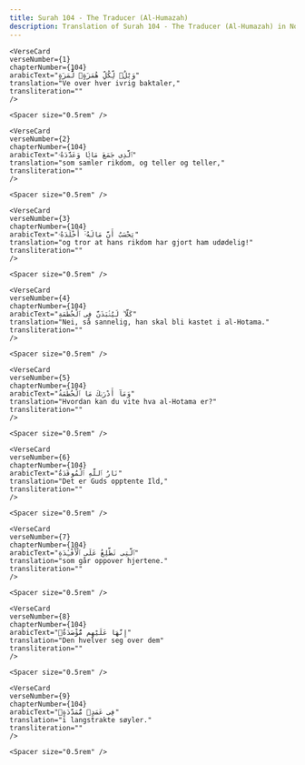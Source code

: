 ```yaml
---
title: Surah 104 - The Traducer (Al-Humazah)  
description: Translation of Surah 104 - The Traducer (Al-Humazah) in Norwegian
---
```







    <VerseCard 
    verseNumber={1}
    chapterNumber={104}
    arabicText="وَيْلٌۭ لِّكُلِّ هُمَزَةٍۢ لُّمَزَةٍ"
    translation="Ve over hver ivrig baktaler,"
    transliteration=""
    />

    <Spacer size="0.5rem" />
                
    <VerseCard 
    verseNumber={2}
    chapterNumber={104}
    arabicText="ٱلَّذِى جَمَعَ مَالًۭا وَعَدَّدَهُۥ"
    translation="som samler rikdom, og teller og teller,"
    transliteration=""
    />

    <Spacer size="0.5rem" />
                
    <VerseCard 
    verseNumber={3}
    chapterNumber={104}
    arabicText="يَحْسَبُ أَنَّ مَالَهُۥٓ أَخْلَدَهُۥ"
    translation="og tror at hans rikdom har gjort ham udødelig!"
    transliteration=""
    />

    <Spacer size="0.5rem" />
                
    <VerseCard 
    verseNumber={4}
    chapterNumber={104}
    arabicText="كَلَّا ۖ لَيُنۢبَذَنَّ فِى ٱلْحُطَمَةِ"
    translation="Nei, så sannelig, han skal bli kastet i al-Hotama."
    transliteration=""
    />

    <Spacer size="0.5rem" />
                
    <VerseCard 
    verseNumber={5}
    chapterNumber={104}
    arabicText="وَمَآ أَدْرَىٰكَ مَا ٱلْحُطَمَةُ"
    translation="Hvordan kan du vite hva al-Hotama er?"
    transliteration=""
    />

    <Spacer size="0.5rem" />
                
    <VerseCard 
    verseNumber={6}
    chapterNumber={104}
    arabicText="نَارُ ٱللَّهِ ٱلْمُوقَدَةُ"
    translation="Det er Guds opptente Ild,"
    transliteration=""
    />

    <Spacer size="0.5rem" />
                
    <VerseCard 
    verseNumber={7}
    chapterNumber={104}
    arabicText="ٱلَّتِى تَطَّلِعُ عَلَى ٱلْأَفْـِٔدَةِ"
    translation="som går oppover hjertene."
    transliteration=""
    />

    <Spacer size="0.5rem" />
                
    <VerseCard 
    verseNumber={8}
    chapterNumber={104}
    arabicText="إِنَّهَا عَلَيْهِم مُّؤْصَدَةٌۭ"
    translation="Den hvelver seg over dem"
    transliteration=""
    />

    <Spacer size="0.5rem" />
                
    <VerseCard 
    verseNumber={9}
    chapterNumber={104}
    arabicText="فِى عَمَدٍۢ مُّمَدَّدَةٍۭ"
    translation="i langstrakte søyler."
    transliteration=""
    />

    <Spacer size="0.5rem" />
                